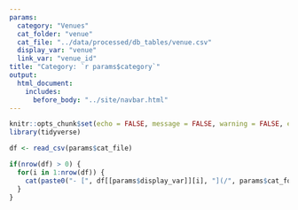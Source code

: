 ```yaml
---
params:
  category: "Venues"
  cat_folder: "venue"
  cat_file: "../data/processed/db_tables/venue.csv"
  display_var: "venue"
  link_var: "venue_id"
title: "Category: `r params$category`"
output: 
  html_document:
    includes:
      before_body: "../site/navbar.html" 
---
```


```r
knitr::opts_chunk$set(echo = FALSE, message = FALSE, warning = FALSE, error = FALSE)
library(tidyverse)
```

```r
df <- read_csv(params$cat_file)
```

```r
if(nrow(df) > 0) {
  for(i in 1:nrow(df)) {
    cat(paste0("- [", df[[params$display_var]][i], "](/", params$cat_folder,"/", df[[params$link_var]][i], ".html)"), sep = "\n")  
  }
}

```
